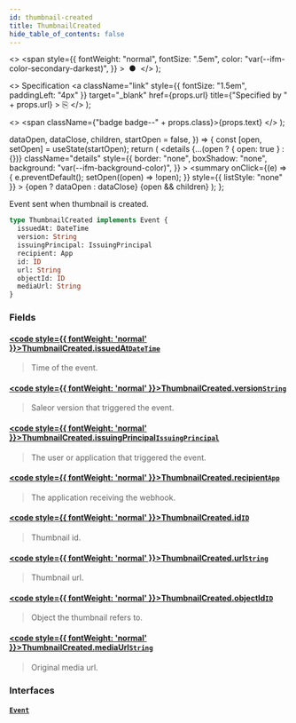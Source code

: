 ```yaml
---
id: thumbnail-created
title: ThumbnailCreated
hide_table_of_contents: false
---
```


  <>
    <span
      style={{
        fontWeight: "normal",
        fontSize: ".5em",
        color: "var(--ifm-color-secondary-darkest)",
      }}
    >
      &nbsp;●&nbsp;
    </span>
  </>
);

  <>
    Specification
    <a
      className="link"
      style={{ fontSize: "1.5em", paddingLeft: "4px" }}
      target="\_blank"
      href={props.url}
      title={"Specified by " + props.url}
    >
      ⎘
    </a>
  </>
);

  <>
    <span className={"badge badge--" + props.class}>{props.text}</span>
  </>
);


  dataOpen,
  dataClose,
  children,
  startOpen = false,
}) => {
  const [open, setOpen] = useState(startOpen);
  return (
    <details
      {...(open ? { open: true } : {})}
      className="details"
      style={{
        border: "none",
        boxShadow: "none",
        background: "var(--ifm-background-color)",
      }}
    >
      <summary
        onClick={(e) => {
          e.preventDefault();
          setOpen((open) => !open);
        }}
        style={{ listStyle: "none" }}
      >
        {open ? dataOpen : dataClose}
      </summary>
      {open && children}
    </details>
  );
};

Event sent when thumbnail is created.

<Badge text="Added in Saleor 3.12" class="secondary margin-bottom--sm" />

```graphql
type ThumbnailCreated implements Event {
  issuedAt: DateTime
  version: String
  issuingPrincipal: IssuingPrincipal
  recipient: App
  id: ID
  url: String
  objectId: ID
  mediaUrl: String
}
```

### Fields

#### [<code style={{ fontWeight: 'normal' }}>ThumbnailCreated.<b>issuedAt</b></code>](#)<Bullet />[`DateTime`](../../../api-reference/miscellaneous/scalars/date-time) <Badge class="secondary" text="scalar"/>

> Time of the event.

#### [<code style={{ fontWeight: 'normal' }}>ThumbnailCreated.<b>version</b></code>](#)<Bullet />[`String`](../../../api-reference/miscellaneous/scalars/string) <Badge class="secondary" text="scalar"/>

> Saleor version that triggered the event.

#### [<code style={{ fontWeight: 'normal' }}>ThumbnailCreated.<b>issuingPrincipal</b></code>](#)<Bullet />[`IssuingPrincipal`](../../../api-reference/miscellaneous/unions/issuing-principal) <Badge class="secondary" text="union"/>

> The user or application that triggered the event.

#### [<code style={{ fontWeight: 'normal' }}>ThumbnailCreated.<b>recipient</b></code>](#)<Bullet />[`App`](../../../api-reference/apps/objects/app) <Badge class="secondary" text="object"/>

> The application receiving the webhook.

#### [<code style={{ fontWeight: 'normal' }}>ThumbnailCreated.<b>id</b></code>](#)<Bullet />[`ID`](../../../api-reference/miscellaneous/scalars/id) <Badge class="secondary" text="scalar"/>

> Thumbnail id.
>
> <Badge text="Added in Saleor 3.12" class="secondary margin-bottom--sm" />

#### [<code style={{ fontWeight: 'normal' }}>ThumbnailCreated.<b>url</b></code>](#)<Bullet />[`String`](../../../api-reference/miscellaneous/scalars/string) <Badge class="secondary" text="scalar"/>

> Thumbnail url.
>
> <Badge text="Added in Saleor 3.12" class="secondary margin-bottom--sm" />

#### [<code style={{ fontWeight: 'normal' }}>ThumbnailCreated.<b>objectId</b></code>](#)<Bullet />[`ID`](../../../api-reference/miscellaneous/scalars/id) <Badge class="secondary" text="scalar"/>

> Object the thumbnail refers to.
>
> <Badge text="Added in Saleor 3.12" class="secondary margin-bottom--sm" />

#### [<code style={{ fontWeight: 'normal' }}>ThumbnailCreated.<b>mediaUrl</b></code>](#)<Bullet />[`String`](../../../api-reference/miscellaneous/scalars/string) <Badge class="secondary" text="scalar"/>

> Original media url.
>
> <Badge text="Added in Saleor 3.12" class="secondary margin-bottom--sm" />

### Interfaces

#### [`Event`](../../../api-reference/miscellaneous/interfaces/event) <Badge class="secondary" text="interface"/>

>
